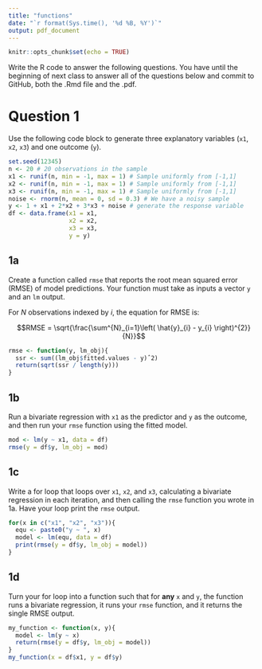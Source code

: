 ```yaml
---
title: "functions"
date: "`r format(Sys.time(), '%d %B, %Y')`"
output: pdf_document
---
```


```r
knitr::opts_chunk$set(echo = TRUE)
```

Write the R code to answer the following questions. You have until the beginning of next class to answer all of the questions below and commit to GitHub, both the .Rmd file and the .pdf.


    
# Question 1

Use the following code block to generate three explanatory variables (`x1`, `x2`, `x3`) and one outcome (`y`).

```r
set.seed(12345)
n <- 20 # 20 observations in the sample
x1 <- runif(n, min = -1, max = 1) # Sample uniformly from [-1,1]
x2 <- runif(n, min = -1, max = 1) # Sample uniformly from [-1,1]
x3 <- runif(n, min = -1, max = 1) # Sample uniformly from [-1,1]
noise <- rnorm(n, mean = 0, sd = 0.3) # We have a noisy sample
y <- 1 + x1 + 2*x2 + 3*x3 + noise # generate the response variable
df <- data.frame(x1 = x1,
                 x2 = x2,
                 x3 = x3,
                 y = y)
```

## 1a

Create a function called `rmse` that reports the root mean squared error (RMSE) of model predictions. Your function must take as inputs a vector `y` and an `lm` output.

For $N$ observations indexed by $i$, the equation for RMSE is:

$$RMSE = \sqrt{\frac{\sum^{N}_{i=1}\left( \hat{y}_{i} - y_{i} \right)^{2}}{N}}$$

```r
rmse <- function(y, lm_obj){
  ssr <- sum((lm_obj$fitted.values - y)ˆ2) 
  return(sqrt(ssr / length(y)))
}
```

## 1b

Run a bivariate regression with `x1` as the predictor and `y` as the outcome, and then run your `rmse` function using the fitted model.

```r
mod <- lm(y ~ x1, data = df)
rmse(y = df$y, lm_obj = mod)
```


## 1c

Write a for loop that loops over `x1`, `x2`, and `x3`, calculating a bivariate regression in each iteration, and then calling the `rmse` function you wrote in 1a.  Have your loop print the `rmse` output.

```r
for(x in c("x1", "x2", "x3")){
  equ <- paste0("y ~ ", x)
  model <- lm(equ, data = df)
  print(rmse(y = df$y, lm_obj = model))
}
```

## 1d

Turn your for loop into a function such that for **any** `x` and `y`, the function runs a bivariate regression, it runs your `rmse` function, and it returns the single RMSE output.

```r
my_function <- function(x, y){
  model <- lm(y ~ x)
  return(rmse(y = df$y, lm_obj = model))
}
my_function(x = df$x1, y = df$y)
```



